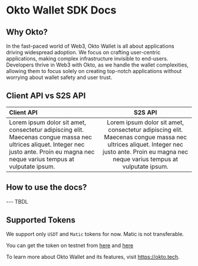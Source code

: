 # Okto Wallet SDK Docs 
## Why Okto?
 
In the fast-paced world of Web3, Okto Wallet is all about applications driving widespread adoption. We focus on crafting user-centric applications, making complex infrastructure invisible to end-users. Developers thrive in Web3 with Okto, as we handle the wallet complexities, allowing them to focus solely on creating top-notch applications without worrying about wallet safety and user trust.

## Client API vs S2S API

| Client API   | S2S API |
| :----- | :----: |
| Lorem ipsum dolor sit amet, consectetur adipiscing elit. Maecenas congue massa nec ultrices aliquet. Integer nec justo ante. Proin eu magna nec neque varius tempus at vulputate ipsum. |  Lorem ipsum dolor sit amet, consectetur adipiscing elit. Maecenas congue massa nec ultrices aliquet. Integer nec justo ante. Proin eu magna nec neque varius tempus at vulputate ipsum. |


## How to use the docs?

--- TBDL

## Supported Tokens
We support only `USDT` and `Matic` tokens for now. Matic is not transferable.

You can get the token on testnet from [here](https://mumbaifaucet.com/) and [here](https://chainlist.org/?testnets=true&search=mumb)

To learn more about Okto Wallet and its features, visit https://okto.tech.
